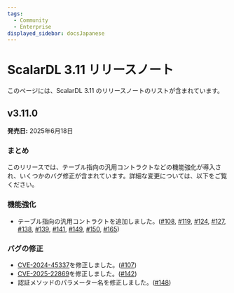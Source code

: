 ```yaml
---
tags:
  - Community
  - Enterprise
displayed_sidebar: docsJapanese
---
```


# ScalarDL 3.11 リリースノート


<TranslationBanner />

このページには、ScalarDL 3.11 のリリースノートのリストが含まれています。

## v3.11.0

**発売日:** 2025年6月18日

### まとめ

このリリースでは、テーブル指向の汎用コントラクトなどの機能強化が導入され、いくつかのバグ修正が含まれています。詳細な変更については、以下をご覧ください。

### 機能強化

- テーブル指向の汎用コントラクトを追加しました。([#108](https://github.com/scalar-labs/scalardl/pull/108), [#119](https://github.com/scalar-labs/scalardl/pull/119), [#124](https://github.com/scalar-labs/scalardl/pull/124), [#127](https://github.com/scalar-labs/scalardl/pull/127), [#138](https://github.com/scalar-labs/scalardl/pull/138), [#139](https://github.com/scalar-labs/scalardl/pull/139), [#141](https://github.com/scalar-labs/scalardl/pull/141), [#149](https://github.com/scalar-labs/scalardl/pull/149), [#150](https://github.com/scalar-labs/scalardl/pull/150), [#165](https://github.com/scalar-labs/scalardl/pull/165))

### バグの修正

- [CVE-2024-45337](https://github.com/advisories/GHSA-v778-237x-gjrc "CVE-2024-45337")を修正しました。([#107](https://github.com/scalar-labs/scalardl/pull/107))
- [CVE-2025-22869](https://github.com/advisories/GHSA-hcg3-q754-cr77 "CVE-2025-22869")を修正しました。([#142](https://github.com/scalar-labs/scalardl/pull/142))
- 認証メソッドのパラメーター名を修正しました。([#148](https://github.com/scalar-labs/scalardl/pull/148))
